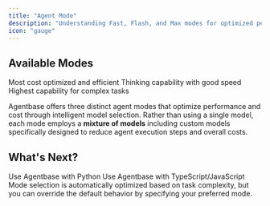 ```yaml
---
title: "Agent Mode"
description: "Understanding Fast, Flash, and Max modes for optimized performance and cost"
icon: "gauge"
---
```


## Available Modes

<CardGroup cols={3}>
  <Card title="Fast Mode" color="#10b981">
    Most cost optimized and efficient
  </Card>
  <Card title="Flash Mode" color="#f59e0b">
    Thinking capability with good speed
  </Card>
  <Card title="Max Mode" color="#8b5cf6">
    Highest capability for complex tasks
  </Card>
</CardGroup>


Agentbase offers three distinct agent modes that optimize performance and cost through intelligent model selection. Rather than using a single model, each mode employs a **mixture of models** including custom models specifically designed to reduce agent execution steps and overall costs.



## What's Next?

<CardGroup cols={2}>
  <Card title="Python SDK" icon="python" href="/sdk/python-sdk">
    Use Agentbase with Python
  </Card>
  
  <Card title="TypeScript SDK" icon="code" href="/sdk/typescript-sdk">
    Use Agentbase with TypeScript/JavaScript
  </Card>
</CardGroup>

<Note>
Mode selection is automatically optimized based on task complexity, but you can override the default behavior by specifying your preferred mode.
</Note>